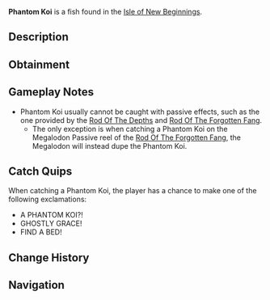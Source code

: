 {{FishInfobox
|image          = Phantom Koi.png
|rarity         = Secret
|sea            = Second Sea
|location       = [[Isle of New Beginnings]]
|sublocation    = 
|sources        = Fishing Rod
|nopassive      = 1
|radar_location = 
|prog_speed     = -85
|xp             = 6600
|weather        = Foggy
|time           = Day
|season         = Autumn
|bait           = Luminous Larva
|base_weight    = 960
|base_value     = 13860
|weight_range   = 600
|base_chance    = 1
|base_resil     = 4
}}
'''Phantom Koi''' is a {{Rarity|Secret}} fish found in the [[Isle of New Beginnings]].

== Description ==
{{Description|A white koi with grey accents and ornate fins, a spectral beauty of the depths.|Bestiary Entry}}

== Obtainment ==
{{Description|It glides where the fog veils the tide.|Bestiary Hint}}
{{Fish Availability|
Isle of New Beginnings
|top_rods      = 
Free Spirit Rod\796.08\5249.66;
Egg Rod\720.03\5287.72;
Azure Of Lagoon\717.2\5024.4;
Blazebringer Rod\676.76\4851.19;
Great Dreamer Rod\648.1\4720.58;
Resourceful Rod\643.15\6405.41;
Destiny Rod\455.06\3097.13;
North-Star Rod\324.69\3782.08;
Event Horizon Rod\315.08\3670.11;
Verdant Shear Rod\633.48\4652.11;
Seraphic Rod\555.19\4077.22;
Challenger's Rod\543.74\4133.04;
Ethereal Prism Rod\524.35\3715.26;
Trident Rod\521.65\3830.89;
No-Life Rod\485.34\3705.79;
Rod Of The Forgotten Fang\457.49\3373.69;
Rod Of The Exalted One\422.04\3049.37;
Depthseeker Rod\407.33\3161.81;
Rod Of The Depths\390.4\2915.86;
Avalanche Rod\370.4\2870.21;
Volcanic Rod\364.3\2820.22;
Steady Rod\349.18\2629.43;
Zeus Rod\348.15\2695.17
|recommended   = Free Spirit Rod
}}

== Gameplay Notes ==
* Phantom Koi usually cannot be caught with passive effects, such as the one provided by the [[Rod Of The Depths]] and [[Rod Of The Forgotten Fang]].
** The only exception is when catching a Phantom Koi on the Megalodon Passive reel of the [[Rod Of The Forgotten Fang]], the Megalodon will instead dupe the Phantom Koi.

== Catch Quips ==
When catching a Phantom Koi, the player has a chance to make one of the following exclamations:
* A PHANTOM KOI?!
* GHOSTLY GRACE!
* FIND A BED!

== Change History ==
{{Change History|{{subst:Current Version}}}}

== Navigation ==
{{Fish Navbox|Isle of New Beginnings}}